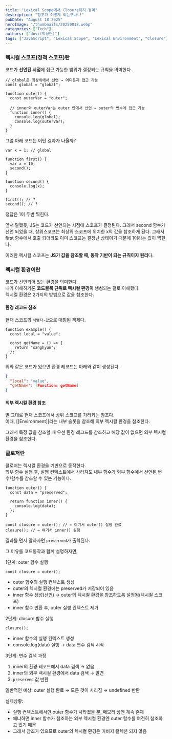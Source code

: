 ```yaml
---
title: "Lexical Scope에서 Closure까지 정리"
description: "참조가 이렇게 되는구나~!"
pubDate: "August 18 2025"
heroImage: "/thumbnails/20250818.webp"
categories: ["Tech"]
authors: ["dovi(박상현)"]
tags: ["JavaScript", "Lexical Scope", "Lexical Environment", "Closure"]
---
```


### 렉시컬 스코프(정적 스코프)란

코드가 **선언된 시점**에 접근 가능한 범위가 결정되는 규칙을 의미한다.

```tsx
// global은 최상위에서 선언 → 어디든지 접근 가능
const global = "global";

function outer() {
  const outerVar = "outer";

  // inner와 outerVar는 outer 안에서 선언 → outer의 변수에 접근 가능
  function inner() {
    console.log(global);
    console.log(outerVar);
  }
}
```

그럼 아래 코드는 어떤 결과가 나올까?

```tsx
var x = 1; // global

function first() {
  var x = 10;
  second();
}

function second() {
  console.log(x);
}

first(); // ?
second(); // ?
```

정답은 1이 두번 찍힌다.

앞서 말했듯, JS는 코드가 선언되는 시점에 스코프가 결정된다.
그래서 second 함수가 선언 되었을 때, 상위스코프는 최상위 스코프에 위치한 x의 값을 참조하게 된다. 그래서 first 함수에서 호출 되더라도 이미 스코프는 결정난 상태이기 때문에 1이라는 값이 찍힌다.

이러한 렉시컬 스코프는 **JS가 값을 참조할 때, 동작 기반이 되는 규칙이자 원리**다.

### 렉시컬 환경이란

코드가 선언되어 있는 환경을 의미한다. <br/>
내가 이해하기론 **코드블록 단위로 렉시컬 환경이 생성**되는 걸로 이해했다. <br/>
렉시컬 환경은 2가지의 방법으로 값을 참조한다.

#### 환경 레코드 참조

현재 스코프의 `식별자-값`으로 매핑된 객체다.

```tsx
function example() {
  const local = "value";

  const getName = () => {
    return "sanghyun";
  };
}
```

위와 같은 코드가 있으면 환경 레코드는 아래와 같이 생성된다.

```json
{
  "local": "value",
  "getName": [Function: getName]
}
```

#### 외부 렉시컬 환경 참조

말 그대로 현재 스코프에서 상위 스코프를 가리키는 참조다. <br/>
이때, [[Environment]]라는 내부 슬롯을 참조해 외부 렉시컬 환경을 참조한다.

그래서 특정 값을 참조할 때 우선 환경 레코드를 참조하고 해당 값이 없으면 외부 렉시컬 환경을 참조한다. <br/>

### 클로저란

클로저는 렉시컬 환경을 기반으로 동작한다. <br/>
외부 함수 실행 후, 실행 컨텍스트에서 사라져도 내부 함수가 외부 함수에서 선언된 변수/함수를 참조할 수 있는 기능이다.

```tsx
function outer() {
  const data = "preserved";

  return function inner() {
    console.log(data);
  };
}

const closure = outer(); // ← 여기서 outer() 실행 완료
closure(); // ← 여기서 inner() 실행
```

결과를 먼저 말하자면 `preserved`가 출력된다. <br/>

그 이유를 코드동작과 함께 설명하자면,

1단계: outer 함수 실행

```tsx
const closure = outer();
```

- outer 함수의 실행 컨텍스트 생성
- outer의 렉시컬 환경에는 preserved가 저장되어 있음
- inner 함수 생성(선언) → outer의 렉시컬 환경을 참조하도록 설정됨(렉시컬 스코프)
- inner 함수 반환 후, outer 실행 컨텍스트 제거

2단계: closure 함수 실행

```tsx
closure();
```

- inner 함수의 실행 컨텍스트 생성
- console.log(data) 실행 → data 변수 검색 시작

3단계: 변수 검색 과정

1. inner의 환경 레코드에서 data 검색 → 없음
2. inner의 외부 렉시컬 환경에서 data 검색 → 발견
3. `preserved` 값 반환

일반적인 예상: outer 실행 완료 → 모든 것이 사라짐 → undefined 반환

실제상황:

- 실행 컨텍스트에서만 outer 함수가 사라졌을 뿐, 메모리 상엔 계속 존재
- 왜냐하면 inner 함수가 참조하는 외부 렉시컬 환경엔 outer 함수를 여전히 참조하고 있기 때문
- 그래서 참조가 있으므로 outer의 렉시컬 환경은 가비지 컬렉션 되지 않음
